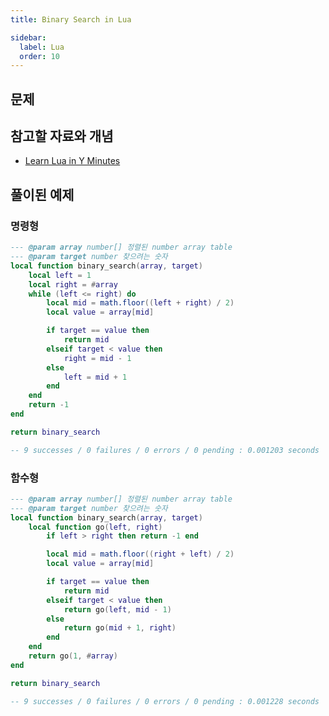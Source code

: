 ```yaml
---
title: Binary Search in Lua

sidebar:
  label: Lua
  order: 10
---
```



## 문제

<LinkCard
  title="Binary Search in Lua"
  description="You have stumbled upon a group of mathematicians who are also singer-songwriters."
  href="https://exercism.org/tracks/lua/exercises/binary-search"
/>

## 참고할 자료와 개념

- [Learn Lua in Y Minutes](https://learnxinyminutes.com/docs/ko-kr/lua-kr)

## 풀이된 예제

### 명령형

```lua
--- @param array number[] 정렬된 number array table
--- @param target number 찾으려는 숫자
local function binary_search(array, target)
    local left = 1
    local right = #array
    while (left <= right) do
        local mid = math.floor((left + right) / 2)
        local value = array[mid]

        if target == value then
            return mid
        elseif target < value then
            right = mid - 1
        else
            left = mid + 1
        end
    end
    return -1
end

return binary_search

-- 9 successes / 0 failures / 0 errors / 0 pending : 0.001203 seconds
```

### 함수형

```lua
--- @param array number[] 정렬된 number array table
--- @param target number 찾으려는 숫자
local function binary_search(array, target)
    local function go(left, right)
        if left > right then return -1 end

        local mid = math.floor((right + left) / 2)
        local value = array[mid]

		if target == value then
            return mid
        elseif target < value then
            return go(left, mid - 1)
        else
            return go(mid + 1, right)
        end
    end
    return go(1, #array)
end

return binary_search

-- 9 successes / 0 failures / 0 errors / 0 pending : 0.001228 seconds
```
